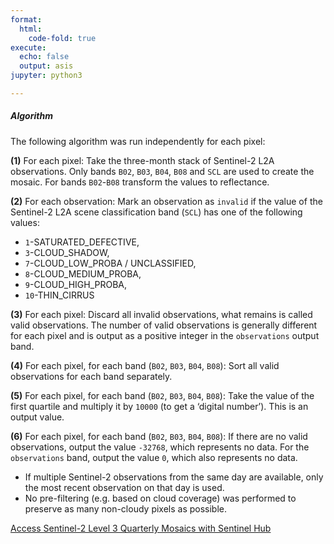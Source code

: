 ```yaml
---
format:
  html:
    code-fold: true
execute:
  echo: false
  output: asis
jupyter: python3

---
```


##### Algorithm

The following algorithm was run independently for each pixel:

**(1)** For each pixel: Take the three-month stack of Sentinel-2 L2A observations. Only bands `B02`, `B03`, `B04`, `B08` and `SCL` are used to create the mosaic. For bands `B02`-`B08` transform the values to reflectance.

**(2)** For each observation: Mark an observation as `invalid` if the value of the Sentinel-2 L2A scene classification band (`SCL`) has one of the following values: 

-	`1`-SATURATED_DEFECTIVE,
-	`3`-CLOUD_SHADOW, 
-	`7`-CLOUD_LOW_PROBA / UNCLASSIFIED, 
-	`8`-CLOUD_MEDIUM_PROBA, 
-	`9`-CLOUD_HIGH_PROBA, 
-	`10`-THIN_CIRRUS

**(3)** For each pixel: Discard all invalid observations, what remains is called valid observations. The number of valid observations is generally different for each pixel and is output as a positive integer in the `observations` output band. 

**(4)** For each pixel, for each band (`B02`, `B03`, `B04`, `B08`): Sort all valid observations for each band separately. 

**(5)** For each pixel, for each band (`B02`, `B03`, `B04`, `B08`): Take the value of the first quartile and multiply it by `10000` (to get a 'digital number'). This is an output value.

**(6)** For each pixel, for each band (`B02`, `B03`, `B04`, `B08`): If there are no valid observations, output the value `-32768`, which represents no data. For the `observations` band, output the value `0`, which also represents no data. 

::: {.callout-note}


-	If multiple Sentinel-2 observations from the same day are available, only the most recent observation on that day is used.
-	No pre-filtering (e.g. based on cloud coverage) was performed to preserve as many non-cloudy pixels as possible.


:::

[Access Sentinel-2 Level 3 Quarterly Mosaics with Sentinel Hub](https://documentation.dataspace.copernicus.eu/APIs/SentinelHub/Data/S2L3QM.html){target="_blank"}
